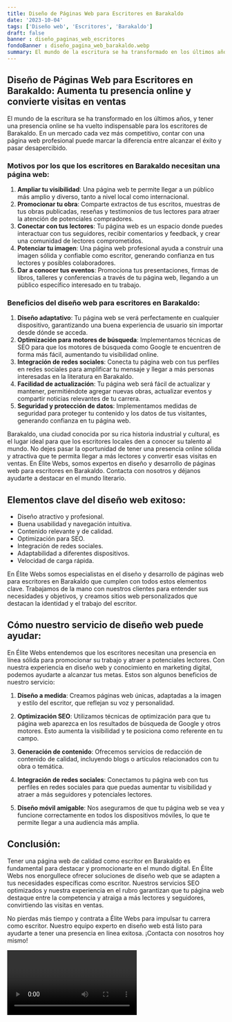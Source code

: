 ```yaml
---
title: Diseño de Páginas Web para Escritores en Barakaldo
date: '2023-10-04'
tags: ['Diseño web', 'Escritores', 'Barakaldo']
draft: false
banner : diseño_paginas_web_escritores
fondoBanner : diseño_pagina_web_barakaldo.webp
summary: El mundo de la escritura se ha transformado en los últimos años, y tener una presencia online se ha vuelto indispensable para los escritores de Barakaldo. En un mercado cada vez más competitivo, contar con una página web profesional puede marcar la diferencia entre alcanzar el éxito y pasar desapercibido.
---
```


## Diseño de Páginas Web para Escritores en Barakaldo: Aumenta tu presencia online y convierte visitas en ventas

El mundo de la escritura se ha transformado en los últimos años, y tener una presencia online se ha vuelto indispensable para los escritores de Barakaldo. En un mercado cada vez más competitivo, contar con una página web profesional puede marcar la diferencia entre alcanzar el éxito y pasar desapercibido.

### Motivos por los que los escritores en Barakaldo necesitan una página web:

1. **Ampliar tu visibilidad**: Una página web te permite llegar a un público más amplio y diverso, tanto a nivel local como internacional.
2. **Promocionar tu obra**: Comparte extractos de tus escritos, muestras de tus obras publicadas, reseñas y testimonios de tus lectores para atraer la atención de potenciales compradores.
3. **Conectar con tus lectores**: Tu página web es un espacio donde puedes interactuar con tus seguidores, recibir comentarios y feedback, y crear una comunidad de lectores comprometidos.
4. **Potenciar tu imagen**: Una página web profesional ayuda a construir una imagen sólida y confiable como escritor, generando confianza en tus lectores y posibles colaboradores.
5. **Dar a conocer tus eventos**: Promociona tus presentaciones, firmas de libros, talleres y conferencias a través de tu página web, llegando a un público específico interesado en tu trabajo.

### Beneficios del diseño web para escritores en Barakaldo:

1. **Diseño adaptativo**: Tu página web se verá perfectamente en cualquier dispositivo, garantizando una buena experiencia de usuario sin importar desde dónde se acceda.
2. **Optimización para motores de búsqueda**: Implementamos técnicas de SEO para que los motores de búsqueda como Google te encuentren de forma más fácil, aumentando tu visibilidad online.
3. **Integración de redes sociales**: Conecta tu página web con tus perfiles en redes sociales para amplificar tu mensaje y llegar a más personas interesadas en la literatura en Barakaldo.
4. **Facilidad de actualización**: Tu página web será fácil de actualizar y mantener, permitiéndote agregar nuevas obras, actualizar eventos y compartir noticias relevantes de tu carrera.
5. **Seguridad y protección de datos**: Implementamos medidas de seguridad para proteger tu contenido y los datos de tus visitantes, generando confianza en tu página web.

Barakaldo, una ciudad conocida por su rica historia industrial y cultural, es el lugar ideal para que los escritores locales den a conocer su talento al mundo. No dejes pasar la oportunidad de tener una presencia online sólida y atractiva que te permita llegar a más lectores y convertir esas visitas en ventas. En Élite Webs, somos expertos en diseño y desarrollo de páginas web para escritores en Barakaldo. Contacta con nosotros y déjanos ayudarte a destacar en el mundo literario.

<GifSeo />

<Cta />

## Elementos clave del diseño web exitoso:

- Diseño atractivo y profesional.
- Buena usabilidad y navegación intuitiva.
- Contenido relevante y de calidad.
- Optimización para SEO.
- Integración de redes sociales.
- Adaptabilidad a diferentes dispositivos.
- Velocidad de carga rápida.

En Élite Webs somos especialistas en el diseño y desarrollo de páginas web para escritores en Barakaldo que cumplen con todos estos elementos clave. Trabajamos de la mano con nuestros clientes para entender sus necesidades y objetivos, y creamos sitios web personalizados que destacan la identidad y el trabajo del escritor.

## Cómo nuestro servicio de diseño web puede ayudar:

En Élite Webs entendemos que los escritores necesitan una presencia en línea sólida para promocionar su trabajo y atraer a potenciales lectores. Con nuestra experiencia en diseño web y conocimiento en marketing digital, podemos ayudarte a alcanzar tus metas. Estos son algunos beneficios de nuestro servicio:

1. **Diseño a medida**: Creamos páginas web únicas, adaptadas a la imagen y estilo del escritor, que reflejan su voz y personalidad.

2. **Optimización SEO**: Utilizamos técnicas de optimización para que tu página web aparezca en los resultados de búsqueda de Google y otros motores. Esto aumenta la visibilidad y te posiciona como referente en tu campo.

3. **Generación de contenido**: Ofrecemos servicios de redacción de contenido de calidad, incluyendo blogs o artículos relacionados con tu obra o temática.

4. **Integración de redes sociales**: Conectamos tu página web con tus perfiles en redes sociales para que puedas aumentar tu visibilidad y atraer a más seguidores y potenciales lectores.

5. **Diseño móvil amigable**: Nos aseguramos de que tu página web se vea y funcione correctamente en todos los dispositivos móviles, lo que te permite llegar a una audiencia más amplia.

## Conclusión:

Tener una página web de calidad como escritor en Barakaldo es fundamental para destacar y promocionarte en el mundo digital. En Élite Webs nos enorgullece ofrecer soluciones de diseño web que se adapten a tus necesidades específicas como escritor. Nuestros servicios SEO optimizados y nuestra experiencia en el rubro garantizan que tu página web destaque entre la competencia y atraiga a más lectores y seguidores, convirtiendo las visitas en ventas.

No pierdas más tiempo y contrata a Élite Webs para impulsar tu carrera como escritor. Nuestro equipo experto en diseño web está listo para ayudarte a tener una presencia en línea exitosa. ¡Contacta con nosotros hoy mismo!

<Video />

<CtaBot job='Escritores' city='Barakaldo'/>

<Gmaps query='Barakaldo+españa+maps' />